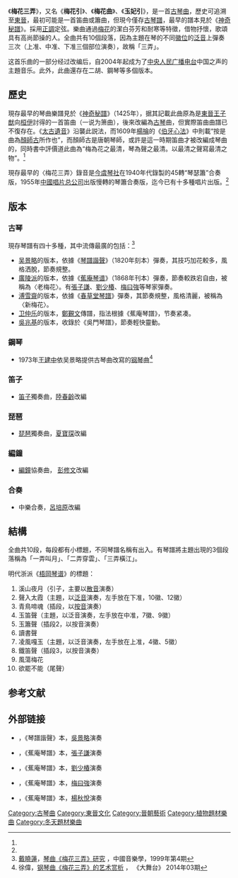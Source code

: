 {{Otheruses|梅花三弄 (小說)|subject=一首[[中國|中國]]樂曲|other=[[瓊瑤|瓊瑤]]所著的同名[[小說|小說]]|want=1}}
《'''梅花三弄'''》，又名《'''梅花引'''》、《'''梅花曲'''》、《'''玉妃引'''》，是一首[[古琴曲|古琴曲]]，歷史可追溯至[[東晉|東晉]]，最初可能是一首笛曲或簫曲，但現今僅存[[古琴譜|古琴譜]]，最早的譜本見於《[[神奇秘譜|神奇秘譜]]》。採用[[古琴弦式#正调弦式|正調]]定弦。樂曲通過[[梅花|梅花]]的潔白芬芳和耐寒等特徵，借物抒懷，歌頌具有高尚節操的人。全曲共有10個段落，因為主題在琴的不同[[徽位|徽位]]的[[泛音|泛音]]上彈奏三次（上准、中准、下准三個部位演奏），故稱「三弄」。

这首乐曲的一部分经过改编后，自2004年起成为了[[中央人民广播电台|中央人民广播电台]]中国之声的主題音乐。此外，此曲還存在二胡、鋼琴等多個版本。

==歷史==
現存最早的琴曲樂譜見於《[[神奇秘譜|神奇秘譜]]》（1425年），据其記載此曲原為是[[東晉|東晉]][[王子猷|王子猷]]向[[桓伊|桓伊]]討得的一首笛曲（一说为箫曲），後來改編為[[古琴|古琴]]曲，但實際笛曲曲譜已不復存在。《[[太古遺音|太古遺音]]》沿襲此説法，而1609年[[楊掄_(萬曆進士)|楊掄]]的《[[伯牙心法|伯牙心法]]》中則載“按是曲為[[顏師古|顏師古]]所作也”，而顏師古是唐朝琴師，或許是這一時期笛曲才被改編成琴曲的，同時書中評價道此曲為“梅為花之最清，琴為聲之最清。以最清之聲寫最清之物”。<ref name="戴曉蓮"/>

現存最早的〈梅花三弄〉錄音是[[今虞琴社|今虞琴社]]在1940年代錄製的45轉“琴瑟簫”合奏版，1955年[[中國唱片总公司|中國唱片总公司]]出版慢轉的琴簫合奏版，迄今已有十多種唱片出版。<ref name="戴曉蓮"/>

==版本==

=== 古琴 ===

現存琴譜有四十多種，其中流傳最廣的包括：<ref name="戴曉蓮">[[戴曉蓮|戴曉蓮]]，[http://www.cnki.com.cn/Article/CJFDTOTAL-ZYYX199904009.htm 琴曲《梅花三弄》研究] {{Wayback|url=http://www.cnki.com.cn/Article/CJFDTOTAL-ZYYX199904009.htm |date=20151208203322 }}，中國音樂學，1999年第4期</ref>

* [[吴景略|吴景略]]的版本，依據《[[琴譜諧聲|琴譜諧聲]]》（1820年刻本）彈奏，其技巧加花較多，風格洒脫，節奏規整。
* [[廣陵派|廣陵派]]的版本，依據《[[蕉庵琴谱|蕉庵琴谱]]》（1868年刊本）彈奏，節奏較跌宕自由，被稱為〈老梅花〉。有[[張子謙|張子謙]]、[[劉少椿|劉少椿]]、[[梅曰強|梅曰強]]等琴家彈奏。
* [[溥雪齋|溥雪齋]]的版本，依據《[[春草堂琴譜|春草堂琴譜]]》彈奏，其節奏規整，風格清麗，被稱為〈新梅花〉。
* [[卫仲乐|卫仲乐]]的版本，[[鄭覲文|鄭覲文]]傳譜，指法根據《蕉庵琴譜》，节奏紧凑。
* [[吳兆基|吳兆基]]的版本，收錄於《吳門琴譜》，節奏輕快靈動。

=== 鋼琴 ===

* 1973年[[王建中_(作曲家)|王建中]]依吴景略提供古琴曲改寫的[[钢琴|钢琴]]曲<ref>徐偉，[http://www.cnki.com.cn/Article/CJFDTotal-DWUT201403058.htm 钢琴曲《梅花三弄》的艺术赏析] {{Wayback|url=http://www.cnki.com.cn/Article/CJFDTotal-DWUT201403058.htm |date=20151208170838 }}， 《大舞台》 2014年03期</ref>

=== 笛子 ===

* [[笛子|笛子]]獨奏曲，[[陸春齡|陸春齡]]改編

=== 琵琶 ===

* [[琵琶|琵琶]]獨奏曲，[[夏寶琛|夏寶琛]]改編

=== 編鐘 ===

* [[編鐘|編鐘]]協奏曲， [[彭修文|彭修文]]改編

=== 合奏 ===

* 中樂合奏，[[呂培原|呂培原]]改編

==結構==

全曲共10段，每段都有小標題，不同琴譜名稱有出入。有琴譜將主題出現的3個段落稱為「一弄叫月」、「二弄穿雲」、「三弄橫江」。

明代浙派《[[梧岡琴谱|梧岡琴谱]]》的標題：

# 溪山夜月（引子，主要以[[散音|散音]]演奏）
# 聲入太霞（主題，以[[泛音|泛音]]演奏，左手放在下准，10徽、12徽）
# 青鳥啼魂（插段，以[[按音|按音]]演奏）
# 玉笛聲（主題，以泛音演奏，左手放在中准，7徽、9徽）
# 玉簫聲（插段2，以按音演奏）
# 讀書聲
# 凌風嘎玉（主題，以泛音演奏，左手放在上准，4徽、5徽）
# 鐵笛聲（插段3，以按音演奏）
# 風蕩梅花
# 欲罷不能（尾聲）

==参考文献==
{{reflist}}
==外部链接==
*{{YouTube|U0NpVq_Wh0M|〈梅花三弄〉}}，《琴譜諧聲》本，[[吳景略|吳景略]]演奏
*{{YouTube|_KaD4RntNtY|〈梅花三弄〉}}，《蕉庵琴譜》本，[[張子謙|張子謙]]演奏
*{{YouTube|Qi-DN_ehQ1w|〈梅花三弄〉}}，《蕉庵琴譜》本，[[劉少椿|劉少椿]]演奏
*{{YouTube|KC9nUTEomN0|〈梅花三弄〉}}，《蕉庵琴譜》本，[[梅曰強|梅曰強]]演奏
*{{YouTube|nxNEfiP0zx8|〈梅花三弄〉}}，《蕉庵琴譜》本，[[楊秋悅|楊秋悅]]演奏

{{古琴}}

[[Category:古琴曲|Category:古琴曲]]
[[Category:東晉文化|Category:東晉文化]]
[[Category:晉朝藝術|Category:晉朝藝術]]
[[Category:植物題材樂曲|Category:植物題材樂曲]]
[[Category:冬天題材樂曲|Category:冬天題材樂曲]]